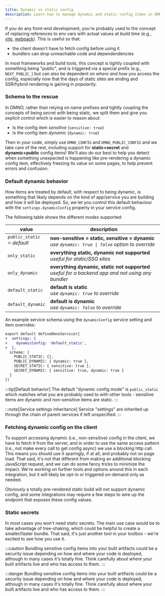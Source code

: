 ```yaml
---
title: Dynamic vs static config
description: Learn how to manage dynamic and static config items in DMNO in your static, server-rendered, or hybrid app.
---
```


If you do any front-end development, you're probably used to the concept of replacing references to env vars with actual values _at build time_ (e.g., [vite](https://vitejs.dev/config/shared-options.html#define), [webpack](https://webpack.js.org/plugins/define-plugin/)). This is useful so that:
- the client doesn't have to fetch config before using it
- bundlers can drop unreachable code and dependendencies

In most frameworks and build tools, this concept is tightly coupled with something being "public", and is triggered via a special prefix (e.g., `NEXT_PUBLIC_`) but can also be dependent on _where and how_ you access the config, especially now that the days of static sites are ending and SSR/hybrid rendering is gaining in popularity.


### Schema to the rescue
In DMNO, rather than relying on name prefixes and tightly coupling the concepts of being secret with being static, we split them and give you explicit control which is easier to reason about:

- Is the config item _sensitive_ (`sensitive: true`)
- Is the config item _dynamic_ (`dynamic: true`)

Then in your code, simply use `DMNO_CONFIG` and `DMNO_PUBLIC_CONFIG` and we take care of the rest, including support for **static+secret** and **dynamic+public** config items! We'll also do our best to help you detect when something unexpected is happening like pre-rendering a dynamic config item, effectively freezing its value on _some_ pages, to help prevent errors and confusion.

### Default dynamic behavior

How items are treated by default, with respect to being dynamic, is something that likely depends on the kind of app/service you are building and how it will be deployed. So, we let you control this default behaviour with the `settings.dynamicConfig` property in your service config.

The following table shows the different modes supported:

|value | description|
|---|---|
| `public_static`<br/>⭐ _default_ | **non-sensitive = static, sensitive = dynamic**<br/>_use `dynamic: true \| false` option to override_|
| `only_static` | **everything static, dynamic not supported**<br/>_useful for static/SSG sites_ |
| `only_dynamic` | **everything dynamic, static not supported**<br/>_useful for a backend app and not using any bundler_ |
| `default_static` | **default is static**<br/>_use `dynamic: true` to override_ |
| `default_dynamic` | **default is dynamic**<br/>_use `dynamic: false` to override_ |

An example service schema using the `dynamicConfig` service setting and item overrides:

```diff lang="ts" ins="dynamic: true"
export default defineDmnoService({
+  settings: {
+    dynamicConfig: 'default_static',
+  },
  schema: {    
    PUBLIC_STATIC: {},
    PUBLIC_DYNAMIC: { dynamic: true },
    SECRET_STATIC: { sensitive: true },
    SECRET_DYNAMIC: { sensitive: true, dynamic: true }
  }
})
```
:::tip[Default behavior]
The default "dynamic config mode" is `public_static` which matches what you are probably used to with other tools - sensitive items are dynamic and non-sensitive items are static.
:::

:::note[Service settings inheritance]
Service "settings" are inherited up through the chain of parent services if left unspecified.
:::


### Fetching dynamic config on the client

To support accessing dynamic (i.e., non-sensitive) config in the client, we have to fetch it from the server, and in order to use the same access pattern (i.e., not make every call to get config async) we use a _blocking_ http call. This means you should use it sparingly, if at all, and probably not on page load. That said, it's not that different from making an additional blocking JavaScript request, and we can do some fancy tricks to minimize the impact. We're working on further tools and options around this in each integration, but it will likely be opt-in or triggered on-demand only as needed.

Obviously a totally pre-rendered static build will not support dynamic config, and some integrations may require a few steps to wire up the endpoint that exposes these config values.

### Static secrets

In most cases you won't need static secrets. The main use case would be to take advantage of tree-shaking, which could be helpful to create a smaller/faster bundle. That said, it's just another tool in your toolbox - we're excited to see how you use it.

:::caution
Bundling sensitive config items into your built artifacts could be a security issue depending on how and where your code is deployed, although in many cases it's totally fine. Think carefully about where your built artifacts live and who has access to them.
:::

:::danger
Bundling sensitive config items into your built artifacts could be a security issue depending on how and where your code is deployed, although in many cases it's totally fine. Think carefully about where your built artifacts live and who has access to them.
:::

